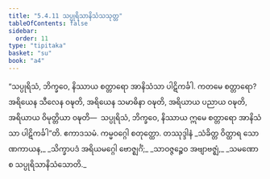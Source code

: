 ```yaml
---
title: "5.4.11 သပ္ပုရိသာနိသံသသုတ္တ"
tableOfContents: false
sidebar:
  order: 11
type: "tipitaka"
basket: "su"
book: "a4"
---
```



<DynamicBreadcrumb />

<Division number="242" book="a4" e="ch" v="15" p="561">

<Paragraph number="1476" book="a4">
“သပ္ပုရိသံ, ဘိက္ခဝေ, နိဿာယ စတ္တာရော အာနိသံသာ ပါဋိကင်္ခါ. ကတမေ စတ္တာရော? အရိယေန သီလေန ဝဍ္ဎတိ, အရိယေန သမာဓိနာ ဝဍ္ဎတိ, အရိယာယ ပညာယ ဝဍ္ဎတိ, အရိယာယ ဝိမုတ္တိယာ ဝဍ္ဎတိ—  သပ္ပုရိသံ, ဘိက္ခဝေ, နိဿာယ ဣမေ စတ္တာရော အာနိသံသာ ပါဋိကင်္ခါ”တိ.

</Paragraph>
</Division>

<Paragraph number="1477" type="center" book="a4">
ဧကာဒသမံ.



</Paragraph>

<Paragraph number="1478" type="center" book="a4">
ကမ္မဝဂ္ဂေါ စတုတ္ထော.



</Paragraph>

<Paragraph number="1479" type="center" book="a4">
တဿုဒ္ဒါနံ


</Paragraph>

<Paragraph number="1480" type="verses" book="a4">
_သံခိတ္တ ဝိတ္ထာရ သောဏကာယန,_  
_သိက္ခာပဒံ အရိယမဂ္ဂေါ ဗောဇ္ဈင်္ဂံ;_  
_သာဝဇ္ဇဉ္စေဝ အဗျာဗဇ္ဈံ,_  
_သမဏော စ သပ္ပုရိသာနိသံသောတိ._
</Paragraph>